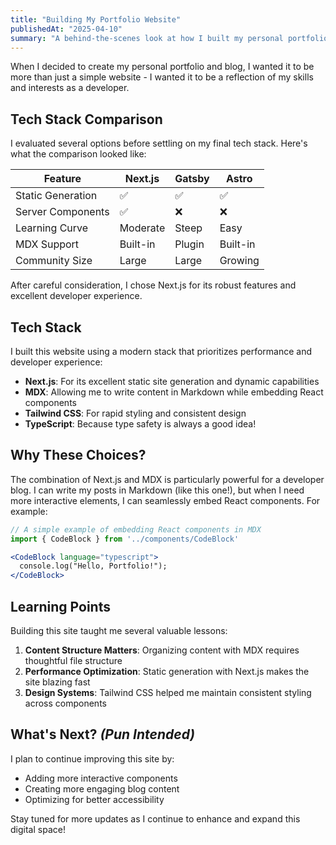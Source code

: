 ```yaml
---
title: "Building My Portfolio Website"
publishedAt: "2025-04-10"
summary: "A behind-the-scenes look at how I built my personal portfolio and blog using modern web technologies."
---
```


When I decided to create my personal portfolio and blog, I wanted it to be more than just a simple website - I wanted it to be a reflection of my skills and interests as a developer.

## Tech Stack Comparison

I evaluated several options before settling on my final tech stack. Here's what the comparison looked like:

| Feature | Next.js | Gatsby | Astro |
|---------|---------|--------|--------|
| Static Generation | ✅ | ✅ | ✅ |
| Server Components | ✅ | ❌ | ❌ |
| Learning Curve | Moderate | Steep | Easy |
| MDX Support | Built-in | Plugin | Built-in |
| Community Size | Large | Large | Growing |

After careful consideration, I chose Next.js for its robust features and excellent developer experience.

## Tech Stack

I built this website using a modern stack that prioritizes performance and developer experience:

- **Next.js**: For its excellent static site generation and dynamic capabilities
- **MDX**: Allowing me to write content in Markdown while embedding React components
- **Tailwind CSS**: For rapid styling and consistent design
- **TypeScript**: Because type safety is always a good idea!

## Why These Choices?

The combination of Next.js and MDX is particularly powerful for a developer blog. I can write my posts in Markdown (like this one!), but when I need more interactive elements, I can seamlessly embed React components. For example:

```jsx
// A simple example of embedding React components in MDX
import { CodeBlock } from '../components/CodeBlock'

<CodeBlock language="typescript">
  console.log("Hello, Portfolio!");
</CodeBlock>
```

## Learning Points

Building this site taught me several valuable lessons:

1. **Content Structure Matters**: Organizing content with MDX requires thoughtful file structure
2. **Performance Optimization**: Static generation with Next.js makes the site blazing fast
3. **Design Systems**: Tailwind CSS helped me maintain consistent styling across components

## What's Next? *(Pun Intended)*

I plan to continue improving this site by:
- Adding more interactive components
- Creating more engaging blog content
- Optimizing for better accessibility

Stay tuned for more updates as I continue to enhance and expand this digital space!
